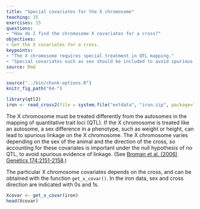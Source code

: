 ```yaml
---
title: "Special covariates for the X chromosome"
teaching: 15
exercises: 15
questions:
- "How do I find the chromosome X covariates for a cross?"
objectives:
- Get the X covariates for a cross.
keypoints:
- "The X chromosome requires special treatment in QTL mapping."
- "Special covariates such as sex should be included to avoid spurious evidence of linkage."
source: Rmd
---
```


```r
source("../bin/chunk-options.R")
knitr_fig_path("04-")
```

```r
library(qtl2)
iron <- read_cross2(file = system.file("extdata", "iron.zip", package="qtl2") )
```
The X chromosome must be treated differently from the autosomes in the mapping of quantitative trait loci (QTL). If the X chromosome is treated like an autosome, a sex difference in a phenotype, such as weight or height, can lead to spurious linkage on the X chromosome. The X chromosome varies depending on the sex of the animal and the direction of the cross, so accounting for these covariates is important under the null hypothesis of no QTL, to avoid spurious evidence of linkage. (See [Broman et al. (2006) Genetics 174:2151-2158](http://www.genetics.org/content/174/4/2151.long).)

The particular X chromosome covariates depends on the cross, and can be obtained with the function `get_x_covar()`. In the iron data, sex and cross direction are indicated with 0s and 1s.

```r
Xcovar <- get_x_covar(iron)
head(Xcovar)
```
